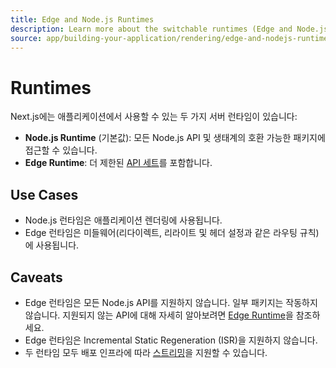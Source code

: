 ```yaml
---
title: Edge and Node.js Runtimes
description: Learn more about the switchable runtimes (Edge and Node.js) in Next.js.
source: app/building-your-application/rendering/edge-and-nodejs-runtimes
---
```


# Runtimes

Next.js에는 애플리케이션에서 사용할 수 있는 두 가지 서버 런타임이 있습니다:

- **Node.js Runtime** (기본값): 모든 Node.js API 및 생태계의 호환 가능한 패키지에 접근할 수 있습니다.
- **Edge Runtime**: 더 제한된 [API 세트](/docs/app/api-reference/edge)를 포함합니다.

## Use Cases

- Node.js 런타임은 애플리케이션 렌더링에 사용됩니다.
- Edge 런타임은 미들웨어(리다이렉트, 리라이트 및 헤더 설정과 같은 라우팅 규칙)에 사용됩니다.

## Caveats

- Edge 런타임은 모든 Node.js API를 지원하지 않습니다. 일부 패키지는 작동하지 않습니다. 지원되지 않는 API에 대해 자세히 알아보려면 [Edge Runtime](/docs/app/api-reference/edge#unsupported-apis)을 참조하세요.
- Edge 런타임은 Incremental Static Regeneration (ISR)을 지원하지 않습니다.
- 두 런타임 모두 배포 인프라에 따라 [스트리밍](/docs/app/building-your-application/routing/loading-ui-and-streaming)을 지원할 수 있습니다.
